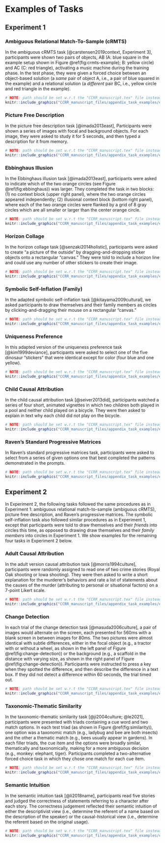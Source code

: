 # Examples of Tasks



## Experiment 1


### Ambiguous Relational Match-To-Sample (cRMTS)

In the ambiguous cRMTS task [@carstensen2019context, Experiment 3], participants were shown two pairs of objects, AB (A: blue square in the example setup shown in Figure \@ref(fig:crmts-example); B: yellow circle) and AC (C: red triangle), activating a music machine during the training phase. In the test phase, they were given a forced choice between an object-based solution (a *same* pair of object A, i.e., a pair of blue squared in the example) and a relational solution (a *different* pair BC, i.e., yellow circle and red triangle in the example).

```r
# NOTE: path should be set w.r.t the "CCRR_manuscript.tex" file instead of the current rmd file
knitr::include_graphics("CCRR_manuscript_files/appendix_task_examples/e1_crmts.pdf")
```


### Picture Free Description

In the picture free description task [@imada2013east], Participants were shown a series of images with focal and background objects. For each image, they were asked to study it for 5 seconds, and then typed a description for it from memory.

```r
# NOTE: path should be set w.r.t the "CCRR_manuscript.tex" file instead of the current rmd file
knitr::include_graphics("CCRR_manuscript_files/appendix_task_examples/e1_fd.pdf")
```


### Ebbinghaus Illusion

In the Ebbinghaus illusion task [@imada2013east], participants were asked to indicate which of the two orange circles (see Figure \@ref(fig:ebbinghaus)) was larger. They completed the task in two blocks: (1) no context block (upper right panel), where the two orange circles appeared independently; (2) illusional context block (bottom right panel), where each of the two orange circles were flanked by a grid of 8 gray circles which are all smaller or larger than the center orange circle.

```r
# NOTE: path should be set w.r.t the "CCRR_manuscript.tex" file instead of the current rmd file
knitr::include_graphics("CCRR_manuscript_files/appendix_task_examples/e1_ebbinghaus.pdf")
```


### Horizon Collage

In the horizon collage task [@senzaki2014holistic], participants were asked to create “a picture of the outside” by dragging-and-dropping sticker objects onto a rectangular "canvas." They were told to include a horizon line and could use any number of other stickers to create their image.

```r
# NOTE: path should be set w.r.t the "CCRR_manuscript.tex" file instead of the current rmd file
knitr::include_graphics("CCRR_manuscript_files/appendix_task_examples/e1_horizon.pdf")
```


### Symbolic Self-Inflation (Family)

In the adapted symbolic self-inflation task [@kitayama2009cultural], we asked participants to draw themselves and their family members as circles by clicking-and-dragging their mouse on a rectangular "canvas."

```r
# NOTE: path should be set w.r.t the "CCRR_manuscript.tex" file instead of the current rmd file
knitr::include_graphics("CCRR_manuscript_files/appendix_task_examples/e1_si_family.pdf")
```


### Uniqueness Preference

In this adapted version of the uniqueness preference task [@kim1999deviance], participants were asked to select one of the five dinosaur "stickers" that were identical except for color (four blue and one yellow).

```r
# NOTE: path should be set w.r.t the "CCRR_manuscript.tex" file instead of the current rmd file
knitr::include_graphics("CCRR_manuscript_files/appendix_task_examples/e1_uniqueness.pdf")
```


### Child Causal Attribution

In the child causal attribution task [@seiver2013did], participants watched a series of four short, animated vignettes in which two children both played in a pool and neither child played on a bicycle. They were then asked to explain in text why each child did not play on the bicycle.

```r
# NOTE: path should be set w.r.t the "CCRR_manuscript.tex" file instead of the current rmd file
knitr::include_graphics("CCRR_manuscript_files/appendix_task_examples/e1_ca_child.pdf")
```


### Raven’s Standard Progressive Matrices

In Raven's standard progressive matrices task, participants were asked to select from a series of given options one that best completed the patterns demonstrated in the prompts.

```r
# NOTE: path should be set w.r.t the "CCRR_manuscript.tex" file instead of the current rmd file
knitr::include_graphics("CCRR_manuscript_files/appendix_task_examples/e1_raven.pdf")
```


<!-- \newpage -->

## Experiment 2

In Experiment 2, the following tasks followed the same procedures as in Experiment 1: ambiguous relational match-to-sample (ambiguous cRMTS), picture free description, and Raven’s progressive matrices. The symbolic self-inflation task also followed similar procedures as in Experiment 1, except that participants were told to draw themselves and their *friends* into circles this time, as opposed to drawing draw themselves and their *family members* into circles in Experiment 1. We show examples for the remaining four tasks in Experiment 2 below.


### Adult Causal Attribution

In the adult version causal attribution task [@morris1994culture], participants were randomly assigned to read one of two crime stories (Royal Oak shooting or Iowa shooting). They were then asked to write a short explanation for the murderer’s behaviors and rate a list of statements about the causes of the murder (attributing to personal or situational factors) on a 7-point Likert scale.

```r
# NOTE: path should be set w.r.t the "CCRR_manuscript.tex" file instead of the current rmd file
knitr::include_graphics("CCRR_manuscript_files/appendix_task_examples/e2_ca_adult.pdf")
```


### Change Detection

In each trial of the change detection task [@masuda2006culture], a pair of images would alternate on the screen, each presented for 560ms with a blank screen in between images for 80ms. The two pictures were almost identical with subtle differences, either in the focal object (e.g., a tractor with or without a wheel, as shown in the left panel of Figure \@ref(fig:change-detection)) or the background (e.g., a scaffold in the distance with varying size, as shown in the right panel of Figure \@ref(fig:change-detection)). Participants were instructed to press a key when they spotted the difference, and then describe the difference in a text box. If they did not detect a difference within 60 seconds, the trial timed out.

```r
# NOTE: path should be set w.r.t the "CCRR_manuscript.tex" file instead of the current rmd file
knitr::include_graphics("CCRR_manuscript_files/appendix_task_examples/e2_cd.pdf")
```


### Taxonomic-Thematic Similarity

In the taxonomic-thematic similarity task [@ji2004culture; @le2021], participants were presented with triads containing a cue word and two match options. In each test triad (as shown in Figure \@ref(fig:similarity)), one option was a taxonomic match (e.g., ladybug and bee are both insects) and the other a thematic match (e.g., bees usually appear in gardens). In each filler triads, the cue item and the options were broadly similar, thematically and taxonomically, making for a more ambiguous decision (e.g., monkey: elephant, tiger). Participants completed a two-alternative forced choice task in which they chose one match for each cue item.

```r
# NOTE: path should be set w.r.t the "CCRR_manuscript.tex" file instead of the current rmd file
knitr::include_graphics("CCRR_manuscript_files/appendix_task_examples/e2_similarity.pdf")
```


### Semantic Intuition

In the semantic intuition task [@li2018name], participants read five stories and judged the correctness of statements referring to a character after each story. The correctness judgement reflected their semantic intuition of either the descriptivist view (i.e., determine the referent of a name based on the description of the speaker) or the causal-historical view (i.e., determine the referent based on the original usage).

```r
# NOTE: path should be set w.r.t the "CCRR_manuscript.tex" file instead of the current rmd file
knitr::include_graphics("CCRR_manuscript_files/appendix_task_examples/e2_semantic.pdf")
```


